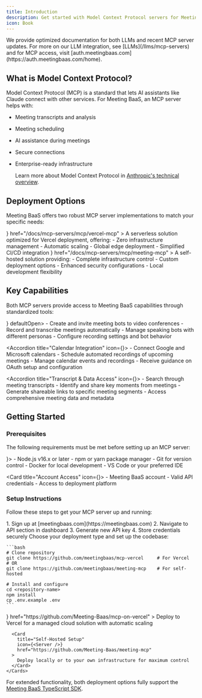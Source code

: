 ```yaml
---
title: Introduction
description: Get started with Model Context Protocol servers for Meeting BaaS
icon: Book
---
```


<Callout type="info">
  We provide optimized documentation for both LLMs and recent MCP server updates. For more on our LLM integration, 
  see [LLMs](/llms/mcp-servers) and for MCP access, visit [auth.meetingbaas.com](https://auth.meetingbaas.com/home).
</Callout>

## What is Model Context Protocol?

Model Context Protocol (MCP) is a standard that lets AI assistants like Claude connect with other services. For Meeting BaaS, an MCP server helps with:

- Meeting transcripts and analysis
- Meeting scheduling
- AI assistance during meetings
- Secure connections
- Enterprise-ready infrastructure

  Learn more about Model Context Protocol in [Anthropic's technical overview](https://www.anthropic.com/news/model-context-protocol).
   
## Deployment Options

Meeting BaaS offers two robust MCP server implementations to match your specific needs:

<Cards>
  <Card
    title="MCP on Vercel"
    icon={<Cloud className="text-blue-400" />}
    href="/docs/mcp-servers/mcp/vercel-mcp"
  >
    A serverless solution optimized for Vercel deployment, offering:
    - Zero infrastructure management
    - Automatic scaling
    - Global edge deployment
    - Simplified CI/CD integration
  </Card>
  <Card
    title="Meeting MCP"
    icon={<Server className="text-green-400" />}
    href="/docs/mcp-servers/mcp/meeting-mcp"
  >
    A self-hosted solution providing:
    - Complete infrastructure control
    - Custom deployment options
    - Enhanced security configurations
    - Local development flexibility
  </Card>
</Cards>

## Key Capabilities

Both MCP servers provide access to Meeting BaaS capabilities through standardized tools:

<Accordions>
  <Accordion title="Meeting Management" icon={<VideoIcon />} defaultOpen>
    - Create and invite meeting bots to video conferences
    - Record and transcribe meetings automatically
    - Manage speaking bots with different personas
    - Configure recording settings and bot behavior
  </Accordion>

  <Accordion title="Calendar Integration" icon={<Calendar />}>
    - Connect Google and Microsoft calendars
    - Schedule automated recordings of upcoming meetings
    - Manage calendar events and recordings
    - Receive guidance on OAuth setup and configuration
  </Accordion>

  <Accordion title="Transcript & Data Access" icon={<FileText />}>
    - Search through meeting transcripts
    - Identify and share key moments from meetings
    - Generate shareable links to specific meeting segments
    - Access comprehensive meeting data and metadata
  </Accordion>
</Accordions>

## Getting Started

### Prerequisites

The following requirements must be met before setting up an MCP server:

<Cards>
  <Card title="Development Tools" icon={<Terminal />}>
    - Node.js v16.x or later
    - npm or yarn package manager 
    - Git for version control
    - Docker for local development
    - VS Code or your preferred IDE
  </Card>

  <Card title="Account Access" icon={<Key />}>
    - Meeting BaaS account
    - Valid API credentials
    - Access to deployment platform
  </Card>
</Cards>

### Setup Instructions

Follow these steps to get your MCP server up and running:

<Steps>
  <Step title="Create Account & Get API Access">
    <Card>
      1. Sign up at [meetingbaas.com](https://meetingbaas.com)
      2. Navigate to API section in dashboard
      3. Generate new API key
      4. Store credentials securely
    </Card>
  </Step>

  <Step title="Configure Development Environment">
    Choose your deployment type and set up the codebase:

    ```bash
    # Clone repository
    git clone https://github.com/meetingbaas/mcp-vercel     # For Vercel
    # OR
    git clone https://github.com/meetingbaas/meeting-mcp    # For self-hosted

    # Install and configure
    cd <repository-name>
    npm install
    cp .env.example .env
    ```
  </Step>

  <Step title="Deploy Your Server">
    <Cards>
      <Card
        title="Cloud Deployment"
        icon={<Cloud />}
        href="https://github.com/Meeting-Baas/mcp-on-vercel"
      >
        Deploy to Vercel for a managed cloud solution with automatic scaling
      </Card>
      
      <Card
        title="Self-Hosted Setup"
        icon={<Server />}
        href="https://github.com/Meeting-Baas/meeting-mcp"
      >
        Deploy locally or to your own infrastructure for maximum control
      </Card>
    </Cards>
  </Step>
</Steps>

For extended functionality, both deployment options fully support the [Meeting BaaS TypeScript SDK](/docs/typescript-sdk).
